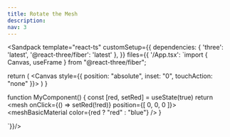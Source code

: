 ```yaml
---
title: Rotate the Mesh
description: 
nav: 3
---
```



<Sandpack
  template="react-ts"
  customSetup={{
    dependencies: {
      'three': 'latest',
      '@react-three/fiber': 'latest'
    },
  }}
  files={{
    '/App.tsx': `import { Canvas, useFrame } from "@react-three/fiber";

  return (
    <Canvas style={{ position: "absolute", inset: "0", touchAction: "none" }}>
      <MyComponent />
    </Canvas>
  )
}

function MyComponent() {
    const [red, setRed] = useState(true)
    return <mesh onClick={() => setRed(!red)} position={[ 0, 0, 0 ]}>
        <boxGeometry/>
        <meshBasicMaterial color={red ? "red" : "blue"} />
    </mesh>
}

`}}/>
